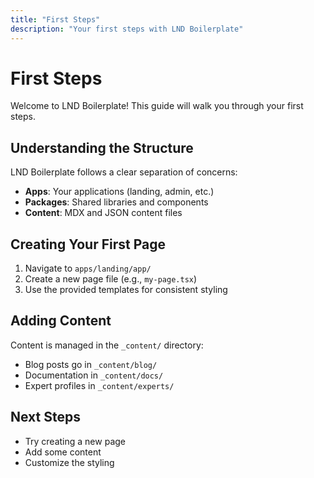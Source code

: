```yaml
---
title: "First Steps"
description: "Your first steps with LND Boilerplate"
---
```


# First Steps

Welcome to LND Boilerplate! This guide will walk you through your first steps.

## Understanding the Structure

LND Boilerplate follows a clear separation of concerns:

- **Apps**: Your applications (landing, admin, etc.)
- **Packages**: Shared libraries and components
- **Content**: MDX and JSON content files

## Creating Your First Page

1. Navigate to `apps/landing/app/`
2. Create a new page file (e.g., `my-page.tsx`)
3. Use the provided templates for consistent styling

## Adding Content

Content is managed in the `_content/` directory:

- Blog posts go in `_content/blog/`
- Documentation in `_content/docs/`
- Expert profiles in `_content/experts/`

## Next Steps

- Try creating a new page
- Add some content
- Customize the styling
